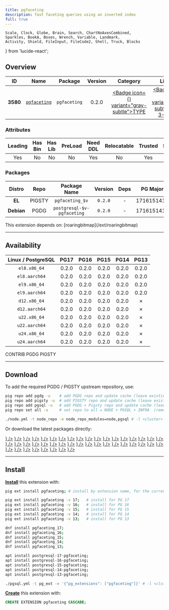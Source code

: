 ```yaml
---
title: pgfaceting
description: fast faceting queries using an inverted index
full: true
---
```


    Scale, Clock, Globe, Brain, Search, ChartNoAxesCombined,
    Sparkles, BookA, Boxes, Wrench, Variable, Landmark,
    Activity, Shield, FileInput, FileCode2, Shell, Truck, Blocks
} from 'lucide-react';

## Overview

| <TooltipIconButton tooltip="Extension unique identifier" side="top">ID</TooltipIconButton> | <TooltipIconButton tooltip="Extension name" side="top">Name</TooltipIconButton> | <TooltipIconButton tooltip="Package name for installation" side="top">Package</TooltipIconButton> | <TooltipIconButton tooltip="Latest available extension version" side="top">Version</TooltipIconButton> | <TooltipIconButton tooltip="Extension category" side="top">Category</TooltipIconButton> | <TooltipIconButton tooltip="Open source license" side="top">License</TooltipIconButton> | <TooltipIconButton tooltip="Programming language" side="top">Lang</TooltipIconButton> |
|:--------:|:--------:|:----------:|:--------------:|:---------------------------------------:|:------------------------------------------------------:|:----:|
| **3580** | [`pgfaceting`](https://github.com/cybertec-postgresql/pgfaceting) | `pgfaceting` | 0.2.0 | <a href="/ext/type" className="no-underline"><Badge icon={<Boxes />} variant="gray-subtle">TYPE</Badge></a> | <a href="/ext/list/license#bsd-3-clause" className="no-underline"><Badge icon={<Scale />} variant="blue-subtle">BSD 3-Clause</Badge></a> | <a href="/ext/list/lang#sql"><Badge icon={<FileCode2 />} variant="green-subtle">SQL</Badge></a> |

### Attributes

| <TooltipIconButton tooltip="The Primary Leading extension in the Package" side="top">Leading</TooltipIconButton> | <TooltipIconButton tooltip="Contains binary utils" side="top">Has Bin</TooltipIconButton> | <TooltipIconButton tooltip="Contains .so shared library files" side="top">Has Lib</TooltipIconButton> | <TooltipIconButton tooltip="Requires preloading via shared_preload_libraries" side="top">PreLoad</TooltipIconButton> | <TooltipIconButton tooltip="Requires CREATE EXTENSION DDL command" side="top">Need DDL</TooltipIconButton> | <TooltipIconButton tooltip="Can be installed in any schema" side="top">Relocatable</TooltipIconButton> | <TooltipIconButton tooltip="Can be created by non-superuser" side="top">Trusted</TooltipIconButton> | <TooltipIconButton tooltip="Schemas used by this extension" side="top">Schemas</TooltipIconButton> |
|:-------:|:-------:|:-------:|:-------:|:--------:|:-----------:|:-------:|:-------:|
| Yes | No | No | No | Yes | No | Yes | `faceting` |

### Packages

| <TooltipIconButton tooltip="Linux distribution family, EL or Debian" side="top">Distro</TooltipIconButton> | <TooltipIconButton tooltip="Package repository" side="top">Repo</TooltipIconButton> | <TooltipIconButton tooltip="The RPM/DEB Package Name Pattern (replace $v with real pg major)" side="top">Package Name</TooltipIconButton> | <TooltipIconButton tooltip="Latest package version" side="top">Version</TooltipIconButton> | <TooltipIconButton tooltip="RPM/DEB Package dependencies" side="top">Deps</TooltipIconButton> | <TooltipIconButton tooltip="Available in these PostgreSQL Major Versions" side="top">PG Major</TooltipIconButton> |
|:----------:|:--------:|:------------------------:|:-----------:|:------------:|:------------------:|
|   **EL**   | <Badge variant="amber-subtle"><span className="font-bold">PIGSTY</span></Badge> | `pgfaceting_$v` | `0.2.0` | - | <Badge variant="green-subtle">17</Badge><Badge variant="green-subtle">16</Badge><Badge variant="green-subtle">15</Badge><Badge variant="green-subtle">14</Badge><Badge variant="green-subtle">13</Badge> |
| **Debian** | <Badge variant="blue-subtle"><span className="font-bold">PGDG</span></Badge> | `postgresql-$v-pgfaceting` | `0.2.0` | - | <Badge variant="green-subtle">17</Badge><Badge variant="green-subtle">16</Badge><Badge variant="green-subtle">15</Badge><Badge variant="green-subtle">14</Badge><Badge variant="red-subtle">13</Badge> |


<Callout title="Dependencies" type="warn">
    This extension depends on: [roaringbitmap](/ext/roaringbitmap)
</Callout>


------

## Availability

| <TooltipIconButton tooltip="Linux Distro Arch / PostgreSQL Major Version" side="top">Linux / PostgreSQL </TooltipIconButton> | **PG17** | **PG16** | **PG15** | **PG14** | **PG13** |
|:-----:|:-----:|:-----:|:-----:|:-----:|:-----:|
| `el8.x86_64` | <Badge variant="amber-subtle">0.2.0</Badge> | <Badge variant="amber-subtle">0.2.0</Badge> | <Badge variant="amber-subtle">0.2.0</Badge> | <Badge variant="amber-subtle">0.2.0</Badge> | <Badge variant="amber-subtle">0.2.0</Badge> |
| `el8.aarch64` | <Badge variant="amber-subtle">0.2.0</Badge> | <Badge variant="amber-subtle">0.2.0</Badge> | <Badge variant="amber-subtle">0.2.0</Badge> | <Badge variant="amber-subtle">0.2.0</Badge> | <Badge variant="amber-subtle">0.2.0</Badge> |
| `el9.x86_64` | <Badge variant="amber-subtle">0.2.0</Badge> | <Badge variant="amber-subtle">0.2.0</Badge> | <Badge variant="amber-subtle">0.2.0</Badge> | <Badge variant="amber-subtle">0.2.0</Badge> | <Badge variant="amber-subtle">0.2.0</Badge> |
| `el9.aarch64` | <Badge variant="amber-subtle">0.2.0</Badge> | <Badge variant="amber-subtle">0.2.0</Badge> | <Badge variant="amber-subtle">0.2.0</Badge> | <Badge variant="amber-subtle">0.2.0</Badge> | <Badge variant="amber-subtle">0.2.0</Badge> |
| `d12.x86_64` | <Badge variant="blue-subtle">0.2.0</Badge> | <Badge variant="blue-subtle">0.2.0</Badge> | <Badge variant="blue-subtle">0.2.0</Badge> | <Badge variant="blue-subtle">0.2.0</Badge> | <Badge variant="red-subtle">✗</Badge> |
| `d12.aarch64` | <Badge variant="blue-subtle">0.2.0</Badge> | <Badge variant="blue-subtle">0.2.0</Badge> | <Badge variant="blue-subtle">0.2.0</Badge> | <Badge variant="blue-subtle">0.2.0</Badge> | <Badge variant="red-subtle">✗</Badge> |
| `u22.x86_64` | <Badge variant="blue-subtle">0.2.0</Badge> | <Badge variant="blue-subtle">0.2.0</Badge> | <Badge variant="blue-subtle">0.2.0</Badge> | <Badge variant="blue-subtle">0.2.0</Badge> | <Badge variant="red-subtle">✗</Badge> |
| `u22.aarch64` | <Badge variant="blue-subtle">0.2.0</Badge> | <Badge variant="blue-subtle">0.2.0</Badge> | <Badge variant="blue-subtle">0.2.0</Badge> | <Badge variant="blue-subtle">0.2.0</Badge> | <Badge variant="red-subtle">✗</Badge> |
| `u24.x86_64` | <Badge variant="blue-subtle">0.2.0</Badge> | <Badge variant="blue-subtle">0.2.0</Badge> | <Badge variant="blue-subtle">0.2.0</Badge> | <Badge variant="blue-subtle">0.2.0</Badge> | <Badge variant="red-subtle">✗</Badge> |
| `u24.aarch64` | <Badge variant="blue-subtle">0.2.0</Badge> | <Badge variant="blue-subtle">0.2.0</Badge> | <Badge variant="blue-subtle">0.2.0</Badge> | <Badge variant="blue-subtle">0.2.0</Badge> | <Badge variant="red-subtle">✗</Badge> |

<Badge variant="green-subtle"><span className="font-black">CONTRIB</span></Badge> <Badge variant="blue-subtle"><span className="font-black">PGDG</span></Badge> <Badge variant="amber-subtle"><span className="font-black">PIGSTY</span></Badge>

------

## Download

To add the required PGDG / PIGSTY upstream repository, use:

```bash tab="pig"
pig repo add pgdg -u    # add PGDG repo and update cache (leave existing repos)
pig repo add pigsty -u  # add PIGSTY repo and update cache (leave existing repos)
pig repo add pgsql -u   # add PGDG + Pigsty repo and update cache (leave existing repos)
pig repo set all -u     # set repo to all = NODE + PGSQL + INFRA  (remove existing repos)
```
```bash tab="pigsty"
./node.yml -t node_repo -e node_repo_modules=node,pgsql # -l <cluster>
```

Or download the latest packages directly:

<Files>
    <Folder name="el8.x86_64">
        <a href="https://repo.pigsty.io/yum/pgsql/el8.x86_64/pgfaceting_17-0.2.0-1PIGSTY.el8.x86_64.rpm"><File name="pgfaceting_17-0.2.0-1PIGSTY.el8.x86_64.rpm" icon={<Package className="text-emerald-500" />} /></a>
        <a href="https://repo.pigsty.io/yum/pgsql/el8.x86_64/pgfaceting_16-0.2.0-1PIGSTY.el8.x86_64.rpm"><File name="pgfaceting_16-0.2.0-1PIGSTY.el8.x86_64.rpm" icon={<Package className="text-emerald-500" />} /></a>
        <a href="https://repo.pigsty.io/yum/pgsql/el8.x86_64/pgfaceting_15-0.2.0-1PIGSTY.el8.x86_64.rpm"><File name="pgfaceting_15-0.2.0-1PIGSTY.el8.x86_64.rpm" icon={<Package className="text-emerald-500" />} /></a>
        <a href="https://repo.pigsty.io/yum/pgsql/el8.x86_64/pgfaceting_14-0.2.0-1PIGSTY.el8.x86_64.rpm"><File name="pgfaceting_14-0.2.0-1PIGSTY.el8.x86_64.rpm" icon={<Package className="text-emerald-500" />} /></a>
        <a href="https://repo.pigsty.io/yum/pgsql/el8.x86_64/pgfaceting_13-0.2.0-1PIGSTY.el8.x86_64.rpm"><File name="pgfaceting_13-0.2.0-1PIGSTY.el8.x86_64.rpm" icon={<Package className="text-emerald-500" />} /></a>
    </Folder>
    <Folder name="el8.aarch64">
        <a href="https://repo.pigsty.io/yum/pgsql/el8.aarch64/pgfaceting_17-0.2.0-1PIGSTY.el8.aarch64.rpm"><File name="pgfaceting_17-0.2.0-1PIGSTY.el8.aarch64.rpm" icon={<Package className="text-orange-500" />} /></a>
        <a href="https://repo.pigsty.io/yum/pgsql/el8.aarch64/pgfaceting_16-0.2.0-1PIGSTY.el8.aarch64.rpm"><File name="pgfaceting_16-0.2.0-1PIGSTY.el8.aarch64.rpm" icon={<Package className="text-orange-500" />} /></a>
        <a href="https://repo.pigsty.io/yum/pgsql/el8.aarch64/pgfaceting_15-0.2.0-1PIGSTY.el8.aarch64.rpm"><File name="pgfaceting_15-0.2.0-1PIGSTY.el8.aarch64.rpm" icon={<Package className="text-orange-500" />} /></a>
        <a href="https://repo.pigsty.io/yum/pgsql/el8.aarch64/pgfaceting_14-0.2.0-1PIGSTY.el8.aarch64.rpm"><File name="pgfaceting_14-0.2.0-1PIGSTY.el8.aarch64.rpm" icon={<Package className="text-orange-500" />} /></a>
        <a href="https://repo.pigsty.io/yum/pgsql/el8.aarch64/pgfaceting_13-0.2.0-1PIGSTY.el8.aarch64.rpm"><File name="pgfaceting_13-0.2.0-1PIGSTY.el8.aarch64.rpm" icon={<Package className="text-orange-500" />} /></a>
    </Folder>
    <Folder name="el9.x86_64">
        <a href="https://repo.pigsty.io/yum/pgsql/el9.x86_64/pgfaceting_17-0.2.0-1PIGSTY.el9.x86_64.rpm"><File name="pgfaceting_17-0.2.0-1PIGSTY.el9.x86_64.rpm" icon={<Package className="text-emerald-500" />} /></a>
        <a href="https://repo.pigsty.io/yum/pgsql/el9.x86_64/pgfaceting_16-0.2.0-1PIGSTY.el9.x86_64.rpm"><File name="pgfaceting_16-0.2.0-1PIGSTY.el9.x86_64.rpm" icon={<Package className="text-emerald-500" />} /></a>
        <a href="https://repo.pigsty.io/yum/pgsql/el9.x86_64/pgfaceting_15-0.2.0-1PIGSTY.el9.x86_64.rpm"><File name="pgfaceting_15-0.2.0-1PIGSTY.el9.x86_64.rpm" icon={<Package className="text-emerald-500" />} /></a>
        <a href="https://repo.pigsty.io/yum/pgsql/el9.x86_64/pgfaceting_14-0.2.0-1PIGSTY.el9.x86_64.rpm"><File name="pgfaceting_14-0.2.0-1PIGSTY.el9.x86_64.rpm" icon={<Package className="text-emerald-500" />} /></a>
        <a href="https://repo.pigsty.io/yum/pgsql/el9.x86_64/pgfaceting_13-0.2.0-1PIGSTY.el9.x86_64.rpm"><File name="pgfaceting_13-0.2.0-1PIGSTY.el9.x86_64.rpm" icon={<Package className="text-emerald-500" />} /></a>
    </Folder>
    <Folder name="el9.aarch64">
        <a href="https://repo.pigsty.io/yum/pgsql/el9.aarch64/pgfaceting_17-0.2.0-1PIGSTY.el9.aarch64.rpm"><File name="pgfaceting_17-0.2.0-1PIGSTY.el9.aarch64.rpm" icon={<Package className="text-orange-500" />} /></a>
        <a href="https://repo.pigsty.io/yum/pgsql/el9.aarch64/pgfaceting_16-0.2.0-1PIGSTY.el9.aarch64.rpm"><File name="pgfaceting_16-0.2.0-1PIGSTY.el9.aarch64.rpm" icon={<Package className="text-orange-500" />} /></a>
        <a href="https://repo.pigsty.io/yum/pgsql/el9.aarch64/pgfaceting_15-0.2.0-1PIGSTY.el9.aarch64.rpm"><File name="pgfaceting_15-0.2.0-1PIGSTY.el9.aarch64.rpm" icon={<Package className="text-orange-500" />} /></a>
        <a href="https://repo.pigsty.io/yum/pgsql/el9.aarch64/pgfaceting_14-0.2.0-1PIGSTY.el9.aarch64.rpm"><File name="pgfaceting_14-0.2.0-1PIGSTY.el9.aarch64.rpm" icon={<Package className="text-orange-500" />} /></a>
        <a href="https://repo.pigsty.io/yum/pgsql/el9.aarch64/pgfaceting_13-0.2.0-1PIGSTY.el9.aarch64.rpm"><File name="pgfaceting_13-0.2.0-1PIGSTY.el9.aarch64.rpm" icon={<Package className="text-orange-500" />} /></a>
    </Folder>
    <Folder name="d12.x86_64">
        <a href="https://apt.postgresql.org/pub/repos/apt/pool/main/p/pgfaceting/postgresql-17-pgfaceting_0.2.0-4.pgdg120+1_all.deb"><File name="postgresql-17-pgfaceting_0.2.0-4.pgdg120+1_all.deb" icon={<Box className="text-emerald-500" />} /></a>
        <a href="https://apt.postgresql.org/pub/repos/apt/pool/main/p/pgfaceting/postgresql-16-pgfaceting_0.2.0-4.pgdg120+1_all.deb"><File name="postgresql-16-pgfaceting_0.2.0-4.pgdg120+1_all.deb" icon={<Box className="text-emerald-500" />} /></a>
        <a href="https://apt.postgresql.org/pub/repos/apt/pool/main/p/pgfaceting/postgresql-15-pgfaceting_0.2.0-4.pgdg120+1_all.deb"><File name="postgresql-15-pgfaceting_0.2.0-4.pgdg120+1_all.deb" icon={<Box className="text-emerald-500" />} /></a>
        <a href="https://apt.postgresql.org/pub/repos/apt/pool/main/p/pgfaceting/postgresql-14-pgfaceting_0.2.0-4.pgdg120+1_all.deb"><File name="postgresql-14-pgfaceting_0.2.0-4.pgdg120+1_all.deb" icon={<Box className="text-emerald-500" />} /></a>
    </Folder>
    <Folder name="d12.aarch64">
        <a href="https://apt.postgresql.org/pub/repos/apt/pool/main/p/pgfaceting/postgresql-17-pgfaceting_0.2.0-4.pgdg120+1_all.deb"><File name="postgresql-17-pgfaceting_0.2.0-4.pgdg120+1_all.deb" icon={<Box className="text-orange-500" />} /></a>
        <a href="https://apt.postgresql.org/pub/repos/apt/pool/main/p/pgfaceting/postgresql-16-pgfaceting_0.2.0-4.pgdg120+1_all.deb"><File name="postgresql-16-pgfaceting_0.2.0-4.pgdg120+1_all.deb" icon={<Box className="text-orange-500" />} /></a>
        <a href="https://apt.postgresql.org/pub/repos/apt/pool/main/p/pgfaceting/postgresql-15-pgfaceting_0.2.0-4.pgdg120+1_all.deb"><File name="postgresql-15-pgfaceting_0.2.0-4.pgdg120+1_all.deb" icon={<Box className="text-orange-500" />} /></a>
        <a href="https://apt.postgresql.org/pub/repos/apt/pool/main/p/pgfaceting/postgresql-14-pgfaceting_0.2.0-4.pgdg120+1_all.deb"><File name="postgresql-14-pgfaceting_0.2.0-4.pgdg120+1_all.deb" icon={<Box className="text-orange-500" />} /></a>
    </Folder>
    <Folder name="u22.x86_64">
        <a href="https://apt.postgresql.org/pub/repos/apt/pool/main/p/pgfaceting/postgresql-17-pgfaceting_0.2.0-4.pgdg22.04+1_all.deb"><File name="postgresql-17-pgfaceting_0.2.0-4.pgdg22.04+1_all.deb" icon={<Box className="text-emerald-500" />} /></a>
        <a href="https://apt.postgresql.org/pub/repos/apt/pool/main/p/pgfaceting/postgresql-16-pgfaceting_0.2.0-4.pgdg22.04+1_all.deb"><File name="postgresql-16-pgfaceting_0.2.0-4.pgdg22.04+1_all.deb" icon={<Box className="text-emerald-500" />} /></a>
        <a href="https://apt.postgresql.org/pub/repos/apt/pool/main/p/pgfaceting/postgresql-15-pgfaceting_0.2.0-4.pgdg22.04+1_all.deb"><File name="postgresql-15-pgfaceting_0.2.0-4.pgdg22.04+1_all.deb" icon={<Box className="text-emerald-500" />} /></a>
        <a href="https://apt.postgresql.org/pub/repos/apt/pool/main/p/pgfaceting/postgresql-14-pgfaceting_0.2.0-4.pgdg22.04+1_all.deb"><File name="postgresql-14-pgfaceting_0.2.0-4.pgdg22.04+1_all.deb" icon={<Box className="text-emerald-500" />} /></a>
    </Folder>
    <Folder name="u22.aarch64">
        <a href="https://apt.postgresql.org/pub/repos/apt/pool/main/p/pgfaceting/postgresql-17-pgfaceting_0.2.0-4.pgdg22.04+1_all.deb"><File name="postgresql-17-pgfaceting_0.2.0-4.pgdg22.04+1_all.deb" icon={<Box className="text-orange-500" />} /></a>
        <a href="https://apt.postgresql.org/pub/repos/apt/pool/main/p/pgfaceting/postgresql-16-pgfaceting_0.2.0-4.pgdg22.04+1_all.deb"><File name="postgresql-16-pgfaceting_0.2.0-4.pgdg22.04+1_all.deb" icon={<Box className="text-orange-500" />} /></a>
        <a href="https://apt.postgresql.org/pub/repos/apt/pool/main/p/pgfaceting/postgresql-15-pgfaceting_0.2.0-4.pgdg22.04+1_all.deb"><File name="postgresql-15-pgfaceting_0.2.0-4.pgdg22.04+1_all.deb" icon={<Box className="text-orange-500" />} /></a>
        <a href="https://apt.postgresql.org/pub/repos/apt/pool/main/p/pgfaceting/postgresql-14-pgfaceting_0.2.0-4.pgdg22.04+1_all.deb"><File name="postgresql-14-pgfaceting_0.2.0-4.pgdg22.04+1_all.deb" icon={<Box className="text-orange-500" />} /></a>
    </Folder>
    <Folder name="u24.x86_64">
        <a href="https://apt.postgresql.org/pub/repos/apt/pool/main/p/pgfaceting/postgresql-17-pgfaceting_0.2.0-4.pgdg24.04+1_all.deb"><File name="postgresql-17-pgfaceting_0.2.0-4.pgdg24.04+1_all.deb" icon={<Box className="text-emerald-500" />} /></a>
        <a href="https://apt.postgresql.org/pub/repos/apt/pool/main/p/pgfaceting/postgresql-16-pgfaceting_0.2.0-4.pgdg24.04+1_all.deb"><File name="postgresql-16-pgfaceting_0.2.0-4.pgdg24.04+1_all.deb" icon={<Box className="text-emerald-500" />} /></a>
        <a href="https://apt.postgresql.org/pub/repos/apt/pool/main/p/pgfaceting/postgresql-15-pgfaceting_0.2.0-4.pgdg24.04+1_all.deb"><File name="postgresql-15-pgfaceting_0.2.0-4.pgdg24.04+1_all.deb" icon={<Box className="text-emerald-500" />} /></a>
        <a href="https://apt.postgresql.org/pub/repos/apt/pool/main/p/pgfaceting/postgresql-14-pgfaceting_0.2.0-4.pgdg24.04+1_all.deb"><File name="postgresql-14-pgfaceting_0.2.0-4.pgdg24.04+1_all.deb" icon={<Box className="text-emerald-500" />} /></a>
    </Folder>
    <Folder name="u24.aarch64">
        <a href="https://apt.postgresql.org/pub/repos/apt/pool/main/p/pgfaceting/postgresql-17-pgfaceting_0.2.0-4.pgdg24.04+1_all.deb"><File name="postgresql-17-pgfaceting_0.2.0-4.pgdg24.04+1_all.deb" icon={<Box className="text-orange-500" />} /></a>
        <a href="https://apt.postgresql.org/pub/repos/apt/pool/main/p/pgfaceting/postgresql-16-pgfaceting_0.2.0-4.pgdg24.04+1_all.deb"><File name="postgresql-16-pgfaceting_0.2.0-4.pgdg24.04+1_all.deb" icon={<Box className="text-orange-500" />} /></a>
        <a href="https://apt.postgresql.org/pub/repos/apt/pool/main/p/pgfaceting/postgresql-15-pgfaceting_0.2.0-4.pgdg24.04+1_all.deb"><File name="postgresql-15-pgfaceting_0.2.0-4.pgdg24.04+1_all.deb" icon={<Box className="text-orange-500" />} /></a>
        <a href="https://apt.postgresql.org/pub/repos/apt/pool/main/p/pgfaceting/postgresql-14-pgfaceting_0.2.0-4.pgdg24.04+1_all.deb"><File name="postgresql-14-pgfaceting_0.2.0-4.pgdg24.04+1_all.deb" icon={<Box className="text-orange-500" />} /></a>
    </Folder>
</Files>

------

## Install

[**Install**](/docs/pgsql/ext/install) this extension with:

```bash tab="pig"
pig ext install pgfaceting; # install by extension name, for the current active PG version

pig ext install pgfaceting -v 17;   # install for PG 17
pig ext install pgfaceting -v 16;   # install for PG 16
pig ext install pgfaceting -v 15;   # install for PG 15
pig ext install pgfaceting -v 14;   # install for PG 14
pig ext install pgfaceting -v 13;   # install for PG 13
```
```bash tab="yum" 
dnf install pgfaceting_17;
dnf install pgfaceting_16;
dnf install pgfaceting_15;
dnf install pgfaceting_14;
dnf install pgfaceting_13;
```
```bash tab="apt" 
apt install postgresql-17-pgfaceting;
apt install postgresql-16-pgfaceting;
apt install postgresql-15-pgfaceting;
apt install postgresql-14-pgfaceting;
apt install postgresql-13-pgfaceting;
```
```bash tab="ansible"
./pgsql.yml -t pg_ext -e '{"pg_extensions": ["pgfaceting"]}' # -l <cls>
```

[**Create**](/docs/pgsql/ext/create) this extension with:

```sql
CREATE EXTENSION pgfaceting CASCADE;
```


